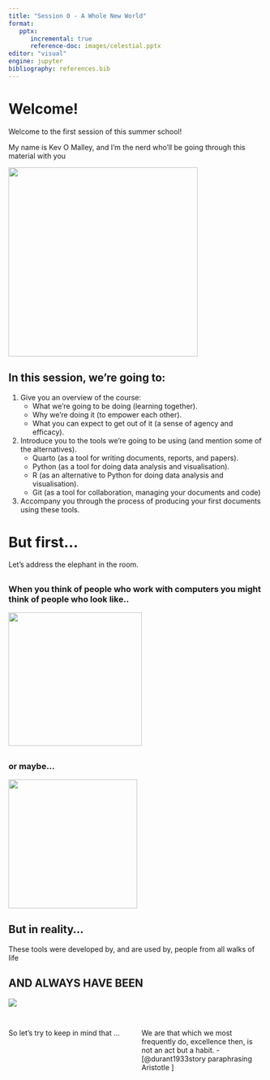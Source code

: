 ```yaml
---
title: "Session 0 - A Whole New World"
format: 
   pptx:
      incremental: true
      reference-doc: images/celestial.pptx
editor: "visual"
engine: jupyter
bibliography: references.bib
---
```


# Welcome! {background-color="blue"}

Welcome to the first session of this summer school!

My name is Kev O Malley, and I'm the nerd who'll be going through this material with you

![](images/rain_hill.jpg){width="373"}

## In this session, we're going to:

1.  Give you an overview of the course:
    -   What we're going to be doing (learning together).
    -   Why we're doing it (to empower each other).
    -   What you can expect to get out of it (a sense of agency and efficacy).
2.  Introduce you to the tools we're going to be using (and mention some of the alternatives).
    -   Quarto (as a tool for writing documents, reports, and papers).
    -   Python (as a tool for doing data analysis and visualisation).
    -   R (as an alternative to Python for doing data analysis and visualisation).
    -   Git (as a tool for collaboration, managing your documents and code)
3.  Accompany you through the process of producing your first documents using these tools.

# But first...

Let's address the elephant in the room.

## 

### When you think of people who work with computers you might think of people who look like..

![](images/Dexter.jpg){width="263"}

## 

### or maybe...

![](images/Kev%20aged%2017.jpg){width="254"}

## But in reality...

These tools were developed by, and are used by, people from all walks of life

## AND ALWAYS HAVE BEEN

![](images/Grace_Hopper_Team.jpg)

## 

::: columns
::: {.column width="30%"}
So let's try to keep in mind that ...
:::

::: {.column width="30%"}
We are that which we most frequently do, excellence then, is not an act but a habit. - [@durant1933story paraphrasing Aristotle ]
:::
:::
